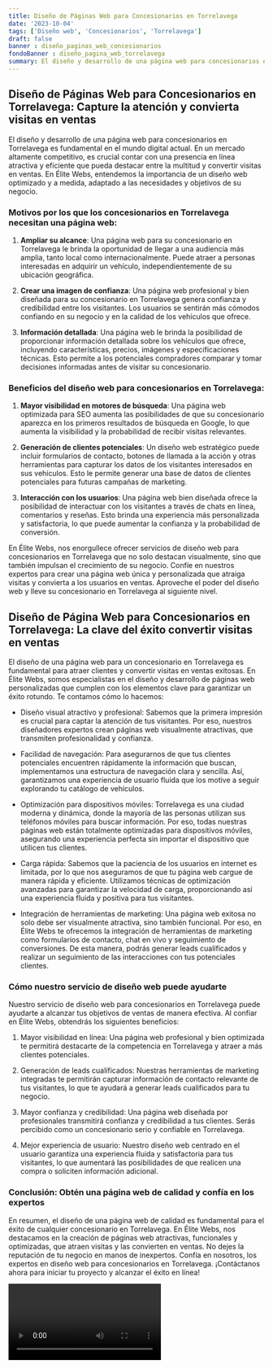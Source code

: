 ```yaml
---
title: Diseño de Páginas Web para Concesionarios en Torrelavega
date: '2023-10-04'
tags: ['Diseño web', 'Concesionarios', 'Torrelavega']
draft: false
banner : diseño_paginas_web_concesionarios
fondoBanner : diseño_pagina_web_torrelavega
summary: El diseño y desarrollo de una página web para concesionarios en Torrelavega es fundamental en el mundo digital actual. En un mercado altamente competitivo, es crucial contar con una presencia en línea atractiva y eficiente que pueda destacar entre la multitud y convertir visitas en ventas. En Élite Webs, entendemos la importancia de un diseño web optimizado y a medida, adaptado a las necesidades y objetivos de su negocio. 
---
```


## Diseño de Páginas Web para Concesionarios en Torrelavega: Capture la atención y convierta visitas en ventas

El diseño y desarrollo de una página web para concesionarios en Torrelavega es fundamental en el mundo digital actual. En un mercado altamente competitivo, es crucial contar con una presencia en línea atractiva y eficiente que pueda destacar entre la multitud y convertir visitas en ventas. En Élite Webs, entendemos la importancia de un diseño web optimizado y a medida, adaptado a las necesidades y objetivos de su negocio. 

### Motivos por los que los concesionarios en Torrelavega necesitan una página web:
1. **Ampliar su alcance**: Una página web para su concesionario en Torrelavega le brinda la oportunidad de llegar a una audiencia más amplia, tanto local como internacionalmente. Puede atraer a personas interesadas en adquirir un vehículo, independientemente de su ubicación geográfica.

2. **Crear una imagen de confianza**: Una página web profesional y bien diseñada para su concesionario en Torrelavega genera confianza y credibilidad entre los visitantes. Los usuarios se sentirán más cómodos confiando en su negocio y en la calidad de los vehículos que ofrece.

3. **Información detallada**: Una página web le brinda la posibilidad de proporcionar información detallada sobre los vehículos que ofrece, incluyendo características, precios, imágenes y especificaciones técnicas. Esto permite a los potenciales compradores comparar y tomar decisiones informadas antes de visitar su concesionario.

### Beneficios del diseño web para concesionarios en Torrelavega:
1. **Mayor visibilidad en motores de búsqueda**: Una página web optimizada para SEO aumenta las posibilidades de que su concesionario aparezca en los primeros resultados de búsqueda en Google, lo que aumenta la visibilidad y la probabilidad de recibir visitas relevantes.

2. **Generación de clientes potenciales**: Un diseño web estratégico puede incluir formularios de contacto, botones de llamada a la acción y otras herramientas para capturar los datos de los visitantes interesados en sus vehículos. Esto le permite generar una base de datos de clientes potenciales para futuras campañas de marketing.

3. **Interacción con los usuarios**: Una página web bien diseñada ofrece la posibilidad de interactuar con los visitantes a través de chats en línea, comentarios y reseñas. Esto brinda una experiencia más personalizada y satisfactoria, lo que puede aumentar la confianza y la probabilidad de conversión.

En Élite Webs, nos enorgullece ofrecer servicios de diseño web para concesionarios en Torrelavega que no solo destacan visualmente, sino que también impulsan el crecimiento de su negocio. Confíe en nuestros expertos para crear una página web única y personalizada que atraiga visitas y convierta a los usuarios en ventas. Aproveche el poder del diseño web y lleve su concesionario en Torrelavega al siguiente nivel.

<GifSeo />

<Cta />

## Diseño de Página Web para Concesionarios en Torrelavega: La clave del éxito convertir visitas en ventas

El diseño de una página web para un concesionario en Torrelavega es fundamental para atraer clientes y convertir visitas en ventas exitosas. En Élite Webs, somos especialistas en el diseño y desarrollo de páginas web personalizadas que cumplen con los elementos clave para garantizar un éxito rotundo. Te contamos cómo lo hacemos:

- Diseño visual atractivo y profesional: Sabemos que la primera impresión es crucial para captar la atención de tus visitantes. Por eso, nuestros diseñadores expertos crean páginas web visualmente atractivas, que transmiten profesionalidad y confianza.

- Facilidad de navegación: Para asegurarnos de que tus clientes potenciales encuentren rápidamente la información que buscan, implementamos una estructura de navegación clara y sencilla. Así, garantizamos una experiencia de usuario fluida que los motive a seguir explorando tu catálogo de vehículos.

- Optimización para dispositivos móviles: Torrelavega es una ciudad moderna y dinámica, donde la mayoría de las personas utilizan sus teléfonos móviles para buscar información. Por eso, todas nuestras páginas web están totalmente optimizadas para dispositivos móviles, asegurando una experiencia perfecta sin importar el dispositivo que utilicen tus clientes.

- Carga rápida: Sabemos que la paciencia de los usuarios en internet es limitada, por lo que nos aseguramos de que tu página web cargue de manera rápida y eficiente. Utilizamos técnicas de optimización avanzadas para garantizar la velocidad de carga, proporcionando así una experiencia fluida y positiva para tus visitantes.

- Integración de herramientas de marketing: Una página web exitosa no solo debe ser visualmente atractiva, sino también funcional. Por eso, en Élite Webs te ofrecemos la integración de herramientas de marketing como formularios de contacto, chat en vivo y seguimiento de conversiones. De esta manera, podrás generar leads cualificados y realizar un seguimiento de las interacciones con tus potenciales clientes.

### Cómo nuestro servicio de diseño web puede ayudarte

Nuestro servicio de diseño web para concesionarios en Torrelavega puede ayudarte a alcanzar tus objetivos de ventas de manera efectiva. Al confiar en Élite Webs, obtendrás los siguientes beneficios:

1. Mayor visibilidad en línea: Una página web profesional y bien optimizada te permitirá destacarte de la competencia en Torrelavega y atraer a más clientes potenciales.

2. Generación de leads cualificados: Nuestras herramientas de marketing integradas te permitirán capturar información de contacto relevante de tus visitantes, lo que te ayudará a generar leads cualificados para tu negocio.

3. Mayor confianza y credibilidad: Una página web diseñada por profesionales transmitirá confianza y credibilidad a tus clientes. Serás percibido como un concesionario serio y confiable en Torrelavega.

4. Mejor experiencia de usuario: Nuestro diseño web centrado en el usuario garantiza una experiencia fluida y satisfactoria para tus visitantes, lo que aumentará las posibilidades de que realicen una compra o soliciten información adicional.

### Conclusión: Obtén una página web de calidad y confía en los expertos

En resumen, el diseño de una página web de calidad es fundamental para el éxito de cualquier concesionario en Torrelavega. En Élite Webs, nos destacamos en la creación de páginas web atractivas, funcionales y optimizadas, que atraen visitas y las convierten en ventas. No dejes la reputación de tu negocio en manos de inexpertos. Confía en nosotros, los expertos en diseño web para concesionarios en Torrelavega. ¡Contáctanos ahora para iniciar tu proyecto y alcanzar el éxito en línea!

<Video />

<CtaBot job='Concesionarios' city='Torrelavega'/>

<Gmaps query='Torrelavega+españa+maps' />